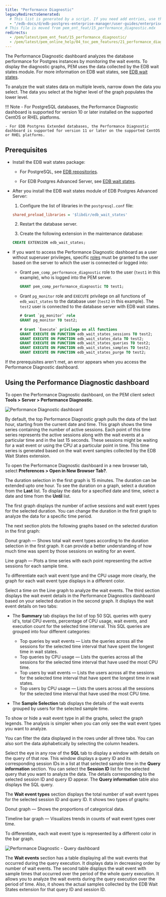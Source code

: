 ```yaml
---
title: "Performance Diagnostic"
legacyRedirectsGenerated:
  # This list is generated by a script. If you need add entries, use the `legacyRedirects` key.
  - "/edb-docs/d/edb-postgres-enterprise-manager/user-guides/enterprise-features-guide/8.0/performance_diagnostic.html"
# This file is moved from pem_ent_feat/15_performance_diagnostic.mdx
redirects:
  - /pem/latest/pem_ent_feat/15_performance_diagnostic/
  - /pem/latest/pem_online_help/04_toc_pem_features/21_performance_diagnostic/
---
```


The Performance Diagnostic dashboard analyzes the database performance for Postgres instances by monitoring the wait events. To display the diagnostic graphs, PEM uses the data collected by the EDB wait states module. For more information on EDB wait states, see [EDB wait states](/pg_extensions/wait_states/).

To analyze the wait states data on multiple levels, narrow down the data you select. The data you select at the higher level of the graph populates the lower level.

!!! Note
    - For PostgreSQL databases, the Performance Diagnostic dashboard is supported for version 10 or later installed on the supported CentOS or RHEL platforms.

    - For EDB Postgres Extended databases, the Performance Diagnostic dashboard is supported for version 11 or later on the supported CentOS or RHEL platforms.


## Prerequisites

- Install the EDB wait states package:
     
    - For PostgreSQL, see [EDB repositories](https://repos.enterprisedb.com/). 
     
    - For EDB Postgres Advanced Server, see [EDB wait states](/pg_extensions/wait_states/installing/).

- After you install the EDB wait states module of EDB Postgres Advanced Server:
   
   1. Configure the list of libraries in the `postgresql.conf` file:

   ```ini
   shared_preload_libraries = '$libdir/edb_wait_states'
   ```

   2. Restart the database server. 
   
   3. Create the following extension in the maintenance database:

   ```sql
   CREATE EXTENSION edb_wait_states;
   ```

- If you want to access the Performance Diagnostic dashboard as a user without superuser privileges, specific [roles](../managing_pem_server/#using-pem-predefined-roles-to-manage-access-to-pem-functionality) must be granted to the user based on the server to which the user is connected or logged into:

  - Grant `pem_comp_performance_diagnostic` role to the user (`test1` in this example), who is logged into the PEM server.

    ```sql
    GRANT pem_comp_performance_diagnostic TO test1;
    ```
    
  - Grant `pg_monitor` role and `EXECUTE` privilege on all functions of `edb_wait_states` to the database user (`test2` in this example). The `test2` user is connected to the database server with EDB wait states.

    ```sql
    # Grant `pg_monitor` role
    GRANT pg_monitor TO test2;
          
    # Grant `Execute` privilege on all functions
    GRANT EXECUTE ON FUNCTION edb_wait_states_sessions TO test2;
    GRANT EXECUTE ON FUNCTION edb_wait_states_data TO test2;
    GRANT EXECUTE ON FUNCTION edb_wait_states_queries TO test2;
    GRANT EXECUTE ON FUNCTION edb_wait_states_samples TO test2; 
    GRANT EXECUTE ON FUNCTION edb_wait_states_purge TO test2;
    ```

If the prerequisites aren't met, an error appears when you access the Performance Diagnostic dashboard.

## Using the Performance Diagnostic dashboard

To open the Performance Diagnostic dashboard, on the PEM client select **Tools > Server > Performance Diagnostic**.

![Performance Diagnostic dashboard](../images/performance_diagnostic_intro.png)

By default, the top Performance Diagnostic graph pulls the data of the last hour, starting from the current date and time. This graph shows the time series containing the number of active sessions. Each point of this time series represents the active sessions along with the wait events at a particular time and in the last 15 seconds. These sessions might be waiting for a wait event or using the CPU at a particular point in time. This time series is generated based on the wait event samples collected by the EDB Wait States extension.

To open the Performance Diagnostic dashboard in a new browser tab, select **Preferences > Open in New Browser Tab?**.

The duration selection in the first graph is 15 minutes. The duration can be extended upto one hour. To see the duration on a graph, select a duration from the **Last** list. To display the data for a specified date and time, select a date and time from the **Until** list.

The first graph displays the number of active sessions and wait event types for the selected duration. You can change the duration in the first graph to analyze the data for a specific time period.

The next section plots the following graphs based on the selected duration in the first graph:

Donut graph &mdash; Shows total wait event types according to the duration selection in the first graph. It can provide a better understanding of how much time was spent by those sessions on waiting for an event.
   
Line graph &mdash; Plots a time series with each point representing the active sessions for each sample time.

To differentiate each wait event type and the CPU usage more clearly, the graph for each wait event type displays in a different color.

Select a time on the Line graph to analyze the wait events. The third section displays the wait event details in the Performance Diagnostics dashboard based on your selected duration in the second graph. It displays the wait event details on two tabs:

-   The **Summary** tab displays the list of top 50 SQL queries with query id's, total CPU events, percentage of CPU usage, wait events, and execution count for the selected time interval. This SQL queries are grouped into four different categories:
    - Top queries by wait events &mdash; Lists the queries across all the sessions for the selected time interval that have spent the longest time in wait states.
    - Top queries by CPU usage &mdash; Lists the queries across all the sessions for the selected time interval that have used the most CPU time.
    - Top users by wait events &mdash; Lists the users across all the sessions for the selected time interval that have spent the longest time in wait states.
    - Top users by CPU usage &mdash; Lists the users across all the sessions for the selected time interval that have used the most CPU time.

-   The **Sample Selection** tab displays the details of the wait events grouped by users for the selected sample time.

To show or hide a wait event type in all the graphs, select the graph legends. The analysis is simpler when you can only see the wait event types you want to analyze. 

You can filter the data displayed in the rows under all three tabs. You can also sort the data alphabetically by selecting the column headers.

Select the eye in any row of the **SQL** tab to display a window with details on the query of that row. This window displays a query ID and its corresponding session IDs in a list at that selected sample time in the **Query information** section. You can select the **Session ID** list for the selected query that you want to analyze the data. The details corresponding to the selected session ID and query ID appear. The **Query information** table also displays the SQL query.

The **Wait event types** section displays the total number of wait event types for the selected session ID and query ID. It shows two types of graphs:

Donut graph &mdash; Shows the proportions of categorical data.

Timeline bar graph &mdash; Visualizes trends in counts of wait event types over time.

To differentiate, each wait event type is represented by a different color in the bar graph.

![Performance Diagnostic - Query dashboard](../images/performance_diagnostic_query_dashboard.png)

The **Wait events** section has a table displaying all the wait events that occurred during the query execution. It displays data in decreasing order by number of wait events. The second table displays the wait event with sample times that occurred over the period of the whole query execution. It allows you to analyze the wait events during the query execution over the period of time. Also, it shows the actual samples collected by the EDB Wait States extension for that query ID and session ID.

